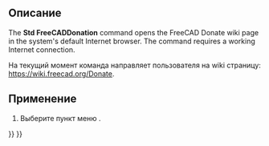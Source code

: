 <languages/>

{{Docnav/ru
|[[Std_FreeCADWebsite/ru|Команда "Сайт FreeCAD"]]
|[[Std_FreeCADUserHub/ru|Команда "Пользовательская документация"]]
|[[Std_Help_Menu/ru|Меню "Справка"]]
|IconL=Std_FreeCADWebsite.svg
|IconR=Std_FreeCADUserHub.svg
|IconC=Freecad.svg
}}

{{GuiCommand/ru
|Name/ru=Поддержать
|Name=Std_FreeCADDonation
|MenuLocation=Справка → Поддержать
|Workbenches=Все
|Version=0.19
}}

<span id="Description"></span>
==Описание==

<div lang="en" dir="ltr" class="mw-content-ltr">
The '''Std FreeCADDonation''' command opens the FreeCAD Donate wiki page in the system's default Internet browser. The command requires a working Internet connection.
</div>

На текущий момент команда направляет пользователя на wiki страницу: [https://wiki.freecad.org/Donate https://wiki.freecad.org/Donate].

<span id="Usage"></span>
==Применение==

# Выберите пункт меню {{MenuCommand|Помощь → [[Image:Std_FreeCADDonation.svg|16px]] Поддержать}}.


{{Docnav/ru
|[[Std_FreeCADWebsite/ru|Команда "Сайт FreeCAD"]]
|[[Std_FreeCADUserHub/ru|Команда "Пользовательская документация"]]
|[[Std_Help_Menu/ru|Меню "Справка"]]
|IconL=Std_FreeCADWebsite.svg
|IconR=Std_FreeCADUserHub.svg
|IconC=Freecad.svg
}}

{{Std_Base_navi{{#translation:}}}}
{{Userdocnavi{{#translation:}}}}
